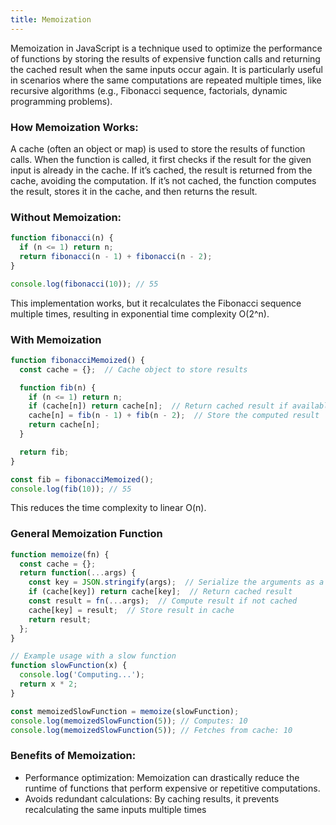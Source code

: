 ```yaml
---
title: Memoization
---
```


Memoization in JavaScript is a technique used to optimize the performance of functions by storing the results of expensive function calls and returning the cached result when the same inputs occur again. It is particularly useful in scenarios where the same computations are repeated multiple times, like recursive algorithms (e.g., Fibonacci sequence, factorials, dynamic programming problems).

### How Memoization Works:
A cache (often an object or map) is used to store the results of function calls.
When the function is called, it first checks if the result for the given input is already in the cache.
If it’s cached, the result is returned from the cache, avoiding the computation.
If it’s not cached, the function computes the result, stores it in the cache, and then returns the result.


### Without Memoization:

```JavaScript
function fibonacci(n) {
  if (n <= 1) return n;
  return fibonacci(n - 1) + fibonacci(n - 2);
}

console.log(fibonacci(10)); // 55
```
This implementation works, but it recalculates the Fibonacci sequence multiple times, resulting in exponential time complexity O(2^n).

### With Memoization

```JavaScript
function fibonacciMemoized() {
  const cache = {};  // Cache object to store results

  function fib(n) {
    if (n <= 1) return n;
    if (cache[n]) return cache[n];  // Return cached result if available
    cache[n] = fib(n - 1) + fib(n - 2);  // Store the computed result
    return cache[n];
  }

  return fib;
}

const fib = fibonacciMemoized();
console.log(fib(10)); // 55
```

This reduces the time complexity to linear O(n).


### General Memoization Function

```JavaScript
function memoize(fn) {
  const cache = {};
  return function(...args) {
    const key = JSON.stringify(args);  // Serialize the arguments as a key
    if (cache[key]) return cache[key];  // Return cached result
    const result = fn(...args);  // Compute result if not cached
    cache[key] = result;  // Store result in cache
    return result;
  };
}

// Example usage with a slow function
function slowFunction(x) {
  console.log('Computing...');
  return x * 2;
}

const memoizedSlowFunction = memoize(slowFunction);
console.log(memoizedSlowFunction(5)); // Computes: 10
console.log(memoizedSlowFunction(5)); // Fetches from cache: 10
```

### Benefits of Memoization:
 - Performance optimization: Memoization can drastically reduce the runtime of functions that perform expensive or repetitive computations.
 - Avoids redundant calculations: By caching results, it prevents recalculating the same inputs multiple times